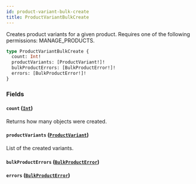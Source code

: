 ```yaml
---
id: product-variant-bulk-create
title: ProductVariantBulkCreate
---
```


Creates product variants for a given product. Requires one of the following permissions: MANAGE_PRODUCTS.

```graphql
type ProductVariantBulkCreate {
  count: Int!
  productVariants: [ProductVariant!]!
  bulkProductErrors: [BulkProductError!]!
  errors: [BulkProductError!]!
}
```

### Fields

#### `count` ([`Int`](../../../developer/api-reference/scalars/int))

Returns how many objects were created.

#### `productVariants` ([`ProductVariant`](../../../developer/api-reference/objects/product-variant))

List of the created variants.

#### `bulkProductErrors` ([`BulkProductError`](../../../developer/api-reference/objects/bulk-product-error))

#### `errors` ([`BulkProductError`](../../../developer/api-reference/objects/bulk-product-error))
